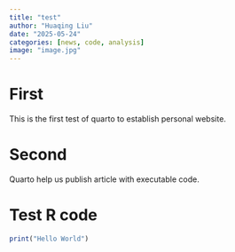 ```yaml
---
title: "test"
author: "Huaqing Liu"
date: "2025-05-24"
categories: [news, code, analysis]
image: "image.jpg"
---
```

# First
This is the first test of quarto to establish personal website.


# Second
Quarto help us publish article with executable code.

# Test R code
```r
print("Hello World")

```